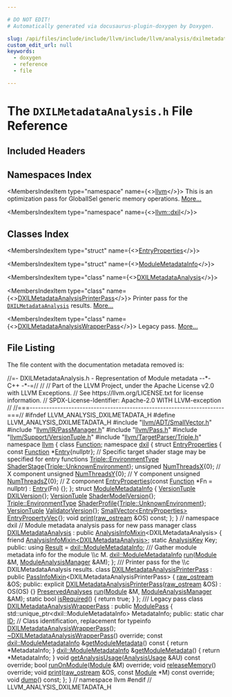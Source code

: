 ```yaml
---

# DO NOT EDIT!
# Automatically generated via docusaurus-plugin-doxygen by Doxygen.

slug: /api/files/include/include/llvm/include/llvm/analysis/dxilmetadataanalysis-h
custom_edit_url: null
keywords:
  - doxygen
  - reference
  - file

---
```





# The `DXILMetadataAnalysis.h` File Reference

<DoxygenPage pluginConfig={pluginConfig}>



## Included Headers

<IncludesList>
<IncludesListItem
  filePath="llvm/ADT/SmallVector.h"
  permalink="/docs/api/files/include/include/llvm/include/llvm/adt/smallvector-h"
  isLocal="true" />
<IncludesListItem
  filePath="llvm/IR/PassManager.h"
  permalink="/docs/api/files/include/include/llvm/include/llvm/ir/passmanager-h"
  isLocal="true" />
<IncludesListItem
  filePath="llvm/Pass.h"
  permalink="/docs/api/files/include/include/llvm/pass-h"
  isLocal="true" />
<IncludesListItem
  filePath="llvm/Support/VersionTuple.h"
  permalink="/docs/api/files/include/include/llvm/include/llvm/support/versiontuple-h"
  isLocal="true" />
<IncludesListItem
  filePath="llvm/TargetParser/Triple.h"
  permalink="/docs/api/files/include/include/llvm/include/llvm/targetparser/triple-h"
  isLocal="true" />
</IncludesList>

## Namespaces Index

<MembersIndex>

<MembersIndexItem
  type="namespace"
  name={<><a href="/docs/api/namespaces/llvm">llvm</a></>}>
This is an optimization pass for GlobalISel generic memory operations. <a href="/docs/api/namespaces/llvm/#details">More...</a>
</MembersIndexItem>

<MembersIndexItem
  type="namespace"
  name={<><a href="/docs/api/namespaces/llvm/dxil">llvm::dxil</a></>}>
</MembersIndexItem>

</MembersIndex>

## Classes Index

<MembersIndex>

<MembersIndexItem
  type="struct"
  name={<><a href="/docs/api/structs/llvm/dxil/entryproperties">EntryProperties</a></>}>
</MembersIndexItem>

<MembersIndexItem
  type="struct"
  name={<><a href="/docs/api/structs/llvm/dxil/modulemetadatainfo">ModuleMetadataInfo</a></>}>
</MembersIndexItem>

<MembersIndexItem
  type="class"
  name={<><a href="/docs/api/classes/llvm/dxilmetadataanalysis">DXILMetadataAnalysis</a></>}>
</MembersIndexItem>

<MembersIndexItem
  type="class"
  name={<><a href="/docs/api/classes/llvm/dxilmetadataanalysisprinterpass">DXILMetadataAnalysisPrinterPass</a></>}>
Printer pass for the <code><a href="/docs/api/classes/llvm/dxilmetadataanalysis">DXILMetadataAnalysis</a></code> results. <a href="/docs/api/classes/llvm/dxilmetadataanalysisprinterpass/#details">More...</a>
</MembersIndexItem>

<MembersIndexItem
  type="class"
  name={<><a href="/docs/api/classes/llvm/dxilmetadataanalysiswrapperpass">DXILMetadataAnalysisWrapperPass</a></>}>
Legacy pass. <a href="/docs/api/classes/llvm/dxilmetadataanalysiswrapperpass/#details">More...</a>
</MembersIndexItem>

</MembersIndex>


## File Listing

The file content with the documentation metadata removed is:

<ProgramListing>

<Link id="l00001" /><CodeLine lineNumber="1"><span class="doxyHighlightComment">//=- DXILMetadataAnalysis.h - Representation of Module metadata --&#42;- C++ -&#42;-=//</span></CodeLine>
<Link id="l00002" /><CodeLine lineNumber="2"><span class="doxyHighlightComment">//</span></CodeLine>
<Link id="l00003" /><CodeLine lineNumber="3"><span class="doxyHighlightComment">// Part of the LLVM Project, under the Apache License v2.0 with LLVM Exceptions.</span></CodeLine>
<Link id="l00004" /><CodeLine lineNumber="4"><span class="doxyHighlightComment">// See https://llvm.org/LICENSE.txt for license information.</span></CodeLine>
<Link id="l00005" /><CodeLine lineNumber="5"><span class="doxyHighlightComment">// SPDX-License-Identifier: Apache-2.0 WITH LLVM-exception</span></CodeLine>
<Link id="l00006" /><CodeLine lineNumber="6"><span class="doxyHighlightComment">//</span></CodeLine>
<Link id="l00007" /><CodeLine lineNumber="7"><span class="doxyHighlightComment">//===----------------------------------------------------------------------===//</span></CodeLine>
<Link id="l00008" /><CodeLine lineNumber="8"></CodeLine>
<Link id="l00009" /><CodeLine lineNumber="9"><span class="doxyHighlightPreprocessor">#ifndef LLVM&#95;ANALYSIS&#95;DXILMETADATA&#95;H</span></CodeLine>
<Link id="l00010" /><CodeLine lineNumber="10"><span class="doxyHighlightPreprocessor">#define LLVM&#95;ANALYSIS&#95;DXILMETADATA&#95;H</span></CodeLine>
<Link id="l00011" /><CodeLine lineNumber="11"></CodeLine>
<Link id="l00012" /><CodeLine lineNumber="12"><span class="doxyHighlightPreprocessor">#include &quot;<a href="/docs/api/files/include/include/llvm/include/llvm/adt/smallvector-h">llvm/ADT/SmallVector.h</a>&quot;</span></CodeLine>
<Link id="l00013" /><CodeLine lineNumber="13"><span class="doxyHighlightPreprocessor">#include &quot;<a href="/docs/api/files/include/include/llvm/include/llvm/ir/passmanager-h">llvm/IR/PassManager.h</a>&quot;</span></CodeLine>
<Link id="l00014" /><CodeLine lineNumber="14"><span class="doxyHighlightPreprocessor">#include &quot;<a href="/docs/api/files/include/include/llvm/pass-h">llvm/Pass.h</a>&quot;</span></CodeLine>
<Link id="l00015" /><CodeLine lineNumber="15"><span class="doxyHighlightPreprocessor">#include &quot;<a href="/docs/api/files/include/include/llvm/include/llvm/support/versiontuple-h">llvm/Support/VersionTuple.h</a>&quot;</span></CodeLine>
<Link id="l00016" /><CodeLine lineNumber="16"><span class="doxyHighlightPreprocessor">#include &quot;<a href="/docs/api/files/include/include/llvm/include/llvm/targetparser/triple-h">llvm/TargetParser/Triple.h</a>&quot;</span></CodeLine>
<Link id="l00017" /><CodeLine lineNumber="17"></CodeLine>
<Link id="l00018" /><CodeLine lineNumber="18"><span class="doxyHighlightKeyword">namespace </span><span class="doxyHighlight"><a href="/docs/api/namespaces/llvm">llvm</a> &#123;</span></CodeLine>
<Link id="l00019" /><CodeLine lineNumber="19"></CodeLine>
<Link id="l00020" /><CodeLine lineNumber="20"><span class="doxyHighlightKeyword">class </span><span class="doxyHighlight"><a href="/docs/api/classes/llvm/function">Function</a>;</span></CodeLine>
<Link id="l00021" /><CodeLine lineNumber="21" lineLink="/docs/api/namespaces/llvm/dxil"><span class="doxyHighlightKeyword">namespace </span><span class="doxyHighlight"><a href="/docs/api/namespaces/llvm/dxil">dxil</a> &#123;</span></CodeLine>
<Link id="l00022" /><CodeLine lineNumber="22"></CodeLine>
<Link id="l00023" /><CodeLine lineNumber="23" lineLink="/docs/api/structs/llvm/dxil/entryproperties"><span class="doxyHighlightKeyword">struct </span><span class="doxyHighlight"><a href="/docs/api/structs/llvm/dxil/entryproperties/#a4bf7754cf98ebe2ef64887f07cd13bc8">EntryProperties</a> &#123;</span></CodeLine>
<Link id="l00024" /><CodeLine lineNumber="24" lineLink="/docs/api/structs/llvm/dxil/entryproperties/#a0e98ab83d32b6f2687b3ce63fb198009"><span class="doxyHighlight">  </span><span class="doxyHighlightKeyword">const</span><span class="doxyHighlight"> <a href="/docs/api/classes/llvm/function">Function</a> &#42;<a href="/docs/api/structs/llvm/dxil/entryproperties/#a0e98ab83d32b6f2687b3ce63fb198009">Entry</a>&#123;</span><span class="doxyHighlightKeyword">nullptr</span><span class="doxyHighlight">&#125;;</span></CodeLine>
<Link id="l00025" /><CodeLine lineNumber="25"><span class="doxyHighlight">  </span><span class="doxyHighlightComment">// Specific target shader stage may be specified for entry functions</span></CodeLine>
<Link id="l00026" /><CodeLine lineNumber="26" lineLink="/docs/api/structs/llvm/dxil/entryproperties/#a8f7e5382c4c1f46067fd94da29fcf7ec"><span class="doxyHighlight">  <a href="/docs/api/classes/llvm/triple/#a1778f5c464f88710033f7e11e84a9324">Triple::EnvironmentType</a> <a href="/docs/api/structs/llvm/dxil/entryproperties/#a8f7e5382c4c1f46067fd94da29fcf7ec">ShaderStage</a>&#123;<a href="/docs/api/classes/llvm/triple/#a1778f5c464f88710033f7e11e84a9324a6c32bcd90dff79307baf3147697ae1d3">Triple::UnknownEnvironment</a>&#125;;</span></CodeLine>
<Link id="l00027" /><CodeLine lineNumber="27" lineLink="/docs/api/structs/llvm/dxil/entryproperties/#ade0e0b49d3f1bf9679cf66b2f9735fa7"><span class="doxyHighlight">  </span><span class="doxyHighlightKeywordType">unsigned</span><span class="doxyHighlight"> <a href="/docs/api/structs/llvm/dxil/entryproperties/#ade0e0b49d3f1bf9679cf66b2f9735fa7">NumThreadsX</a>&#123;0&#125;; </span><span class="doxyHighlightComment">// X component</span></CodeLine>
<Link id="l00028" /><CodeLine lineNumber="28" lineLink="/docs/api/structs/llvm/dxil/entryproperties/#a98a4f2999870589f7178bb38c9f154c3"><span class="doxyHighlight">  </span><span class="doxyHighlightKeywordType">unsigned</span><span class="doxyHighlight"> <a href="/docs/api/structs/llvm/dxil/entryproperties/#a98a4f2999870589f7178bb38c9f154c3">NumThreadsY</a>&#123;0&#125;; </span><span class="doxyHighlightComment">// Y component</span></CodeLine>
<Link id="l00029" /><CodeLine lineNumber="29" lineLink="/docs/api/structs/llvm/dxil/entryproperties/#a2e0923085a5fa269be7f889ebfd77519"><span class="doxyHighlight">  </span><span class="doxyHighlightKeywordType">unsigned</span><span class="doxyHighlight"> <a href="/docs/api/structs/llvm/dxil/entryproperties/#a2e0923085a5fa269be7f889ebfd77519">NumThreadsZ</a>&#123;0&#125;; </span><span class="doxyHighlightComment">// Z component</span></CodeLine>
<Link id="l00030" /><CodeLine lineNumber="30"></CodeLine>
<Link id="l00031" /><CodeLine lineNumber="31" lineLink="/docs/api/structs/llvm/dxil/entryproperties/#a4bf7754cf98ebe2ef64887f07cd13bc8"><span class="doxyHighlight">  <a href="/docs/api/structs/llvm/dxil/entryproperties/#a4bf7754cf98ebe2ef64887f07cd13bc8">EntryProperties</a>(</span><span class="doxyHighlightKeyword">const</span><span class="doxyHighlight"> <a href="/docs/api/classes/llvm/function">Function</a> &#42;Fn = </span><span class="doxyHighlightKeyword">nullptr</span><span class="doxyHighlight">) : <a href="/docs/api/structs/llvm/dxil/entryproperties/#a0e98ab83d32b6f2687b3ce63fb198009">Entry</a>(Fn) &#123;&#125;;</span></CodeLine>
<Link id="l00032" /><CodeLine lineNumber="32"><span class="doxyHighlight">&#125;;</span></CodeLine>
<Link id="l00033" /><CodeLine lineNumber="33"></CodeLine>
<Link id="l00034" /><CodeLine lineNumber="34" lineLink="/docs/api/structs/llvm/dxil/modulemetadatainfo"><span class="doxyHighlightKeyword">struct </span><span class="doxyHighlight"><a href="/docs/api/structs/llvm/dxil/modulemetadatainfo">ModuleMetadataInfo</a> &#123;</span></CodeLine>
<Link id="l00035" /><CodeLine lineNumber="35" lineLink="/docs/api/structs/llvm/dxil/modulemetadatainfo/#a4a62d160380d89f3f82498f97b8d3a72"><span class="doxyHighlight">  <a href="/docs/api/classes/llvm/versiontuple">VersionTuple</a> <a href="/docs/api/structs/llvm/dxil/modulemetadatainfo/#a4a62d160380d89f3f82498f97b8d3a72">DXILVersion</a>&#123;&#125;;</span></CodeLine>
<Link id="l00036" /><CodeLine lineNumber="36" lineLink="/docs/api/structs/llvm/dxil/modulemetadatainfo/#a72d75f84e6099e4c6bb067bfd824286d"><span class="doxyHighlight">  <a href="/docs/api/classes/llvm/versiontuple">VersionTuple</a> <a href="/docs/api/structs/llvm/dxil/modulemetadatainfo/#a72d75f84e6099e4c6bb067bfd824286d">ShaderModelVersion</a>&#123;&#125;;</span></CodeLine>
<Link id="l00037" /><CodeLine lineNumber="37" lineLink="/docs/api/structs/llvm/dxil/modulemetadatainfo/#a6bad270d95b4ab28934581322924b837"><span class="doxyHighlight">  <a href="/docs/api/classes/llvm/triple/#a1778f5c464f88710033f7e11e84a9324">Triple::EnvironmentType</a> <a href="/docs/api/structs/llvm/dxil/modulemetadatainfo/#a6bad270d95b4ab28934581322924b837">ShaderProfile</a>&#123;<a href="/docs/api/classes/llvm/triple/#a1778f5c464f88710033f7e11e84a9324a6c32bcd90dff79307baf3147697ae1d3">Triple::UnknownEnvironment</a>&#125;;</span></CodeLine>
<Link id="l00038" /><CodeLine lineNumber="38" lineLink="/docs/api/structs/llvm/dxil/modulemetadatainfo/#afc9afd91bef9017b2e5b78eaf16f0d6a"><span class="doxyHighlight">  <a href="/docs/api/classes/llvm/versiontuple">VersionTuple</a> <a href="/docs/api/structs/llvm/dxil/modulemetadatainfo/#afc9afd91bef9017b2e5b78eaf16f0d6a">ValidatorVersion</a>&#123;&#125;;</span></CodeLine>
<Link id="l00039" /><CodeLine lineNumber="39" lineLink="/docs/api/structs/llvm/dxil/modulemetadatainfo/#aff85239033e722633887ccf83cd0f6ce"><span class="doxyHighlight">  <a href="/docs/api/classes/llvm/smallvector">SmallVector&lt;EntryProperties&gt;</a> <a href="/docs/api/structs/llvm/dxil/modulemetadatainfo/#aff85239033e722633887ccf83cd0f6ce">EntryPropertyVec</a>&#123;&#125;;</span></CodeLine>
<Link id="l00040" /><CodeLine lineNumber="40"><span class="doxyHighlight">  </span><span class="doxyHighlightKeywordType">void</span><span class="doxyHighlight"> <a href="/docs/api/structs/llvm/dxil/modulemetadatainfo/#a89522dcd8c7e60779d4d260b48f921d6">print</a>(<a href="/docs/api/classes/llvm/raw-ostream">raw&#95;ostream</a> &amp;OS) </span><span class="doxyHighlightKeyword">const</span><span class="doxyHighlight">;</span></CodeLine>
<Link id="l00041" /><CodeLine lineNumber="41"><span class="doxyHighlight">&#125;;</span></CodeLine>
<Link id="l00042" /><CodeLine lineNumber="42"></CodeLine>
<Link id="l00043" /><CodeLine lineNumber="43"><span class="doxyHighlight">&#125; </span><span class="doxyHighlightComment">// namespace dxil</span></CodeLine>
<Link id="l00044" /><CodeLine lineNumber="44"></CodeLine>
<Link id="l00045" /><CodeLine lineNumber="45"><span class="doxyHighlightComment">// Module metadata analysis pass for new pass manager</span></CodeLine>
<Link id="l00046" /><CodeLine lineNumber="46" lineLink="/docs/api/classes/llvm/dxilmetadataanalysis"><span class="doxyHighlightKeyword">class </span><span class="doxyHighlight"><a href="/docs/api/classes/llvm/dxilmetadataanalysis">DXILMetadataAnalysis</a> : </span><span class="doxyHighlightKeyword">public</span><span class="doxyHighlight"> <a href="/docs/api/structs/llvm/analysisinfomixin">AnalysisInfoMixin</a>&lt;DXILMetadataAnalysis&gt; &#123;</span></CodeLine>
<Link id="l00047" /><CodeLine lineNumber="47"><span class="doxyHighlight">  </span><span class="doxyHighlightKeyword">friend</span><span class="doxyHighlight"> <a href="/docs/api/structs/llvm/analysisinfomixin">AnalysisInfoMixin&lt;DXILMetadataAnalysis&gt;</a>;</span></CodeLine>
<Link id="l00048" /><CodeLine lineNumber="48"></CodeLine>
<Link id="l00049" /><CodeLine lineNumber="49"><span class="doxyHighlight">  </span><span class="doxyHighlightKeyword">static</span><span class="doxyHighlight"> <a href="/docs/api/structs/llvm/analysiskey">AnalysisKey</a> Key;</span></CodeLine>
<Link id="l00050" /><CodeLine lineNumber="50"></CodeLine>
<Link id="l00051" /><CodeLine lineNumber="51"><span class="doxyHighlightKeyword">public</span><span class="doxyHighlight">:</span></CodeLine>
<Link id="l00052" /><CodeLine lineNumber="52" lineLink="/docs/api/classes/llvm/dxilmetadataanalysis/#ad9493d6ec9d216b21104df10bb3fb8b1"><span class="doxyHighlight">  </span><span class="doxyHighlightKeyword">using </span><span class="doxyHighlight"><a href="/docs/api/classes/llvm/dxilmetadataanalysis/#ad9493d6ec9d216b21104df10bb3fb8b1">Result</a> = <a href="/docs/api/structs/llvm/dxil/modulemetadatainfo">dxil::ModuleMetadataInfo</a>;</span></CodeLine>
<Link id="l00053" /><CodeLine lineNumber="53"><span class="doxyHighlightComment">  /// Gather module metadata info for the module \\c M.</span></CodeLine>
<Link id="l00054" /><CodeLine lineNumber="54"><span class="doxyHighlight">  <a href="/docs/api/structs/llvm/dxil/modulemetadatainfo">dxil::ModuleMetadataInfo</a> <a href="/docs/api/classes/llvm/dxilmetadataanalysis/#a494a52305b8212849f76af9c26dd291f">run</a>(<a href="/docs/api/classes/llvm/module">Module</a> &amp;M, <a href="/docs/api/namespaces/llvm/#af9c9208365fd9ce11392b4d79485e259">ModuleAnalysisManager</a> &amp;AM);</span></CodeLine>
<Link id="l00055" /><CodeLine lineNumber="55"><span class="doxyHighlight">&#125;;</span></CodeLine>
<Link id="l00056" /><CodeLine lineNumber="56"></CodeLine>
<Link id="l00057" /><CodeLine lineNumber="57"><span class="doxyHighlightComment">/// Printer pass for the \\c DXILMetadataAnalysis results.</span></CodeLine>
<Link id="l00058" /><CodeLine lineNumber="58" lineLink="/docs/api/classes/llvm/dxilmetadataanalysisprinterpass"><span class="doxyHighlightKeyword">class </span><span class="doxyHighlight"><a href="/docs/api/classes/llvm/dxilmetadataanalysisprinterpass/#a4b828d3517e4596b822e5112c3d4af4b">DXILMetadataAnalysisPrinterPass</a></span></CodeLine>
<Link id="l00059" /><CodeLine lineNumber="59"><span class="doxyHighlight">    : </span><span class="doxyHighlightKeyword">public</span><span class="doxyHighlight"> <a href="/docs/api/structs/llvm/passinfomixin">PassInfoMixin</a>&lt;DXILMetadataAnalysisPrinterPass&gt; &#123;</span></CodeLine>
<Link id="l00060" /><CodeLine lineNumber="60"><span class="doxyHighlight">  <a href="/docs/api/classes/llvm/raw-ostream">raw&#95;ostream</a> &amp;OS;</span></CodeLine>
<Link id="l00061" /><CodeLine lineNumber="61"></CodeLine>
<Link id="l00062" /><CodeLine lineNumber="62"><span class="doxyHighlightKeyword">public</span><span class="doxyHighlight">:</span></CodeLine>
<Link id="l00063" /><CodeLine lineNumber="63" lineLink="/docs/api/classes/llvm/dxilmetadataanalysisprinterpass/#a4b828d3517e4596b822e5112c3d4af4b"><span class="doxyHighlight">  </span><span class="doxyHighlightKeyword">explicit</span><span class="doxyHighlight"> <a href="/docs/api/classes/llvm/dxilmetadataanalysisprinterpass/#a4b828d3517e4596b822e5112c3d4af4b">DXILMetadataAnalysisPrinterPass</a>(<a href="/docs/api/classes/llvm/raw-ostream">raw&#95;ostream</a> &amp;OS) : OS(OS) &#123;&#125;</span></CodeLine>
<Link id="l00064" /><CodeLine lineNumber="64"></CodeLine>
<Link id="l00065" /><CodeLine lineNumber="65"><span class="doxyHighlight">  <a href="/docs/api/classes/llvm/preservedanalyses">PreservedAnalyses</a> <a href="/docs/api/classes/llvm/dxilmetadataanalysisprinterpass/#a853a7e2cfb272918dbcf0f260f091598">run</a>(<a href="/docs/api/classes/llvm/module">Module</a> &amp;M, <a href="/docs/api/namespaces/llvm/#af9c9208365fd9ce11392b4d79485e259">ModuleAnalysisManager</a> &amp;AM);</span></CodeLine>
<Link id="l00066" /><CodeLine lineNumber="66"></CodeLine>
<Link id="l00067" /><CodeLine lineNumber="67" lineLink="/docs/api/classes/llvm/dxilmetadataanalysisprinterpass/#acfe9ea7b53c6aab0f44ec4e2c00ec99a"><span class="doxyHighlight">  </span><span class="doxyHighlightKeyword">static</span><span class="doxyHighlight"> </span><span class="doxyHighlightKeywordType">bool</span><span class="doxyHighlight"> <a href="/docs/api/classes/llvm/dxilmetadataanalysisprinterpass/#acfe9ea7b53c6aab0f44ec4e2c00ec99a">isRequired</a>() &#123; </span><span class="doxyHighlightKeywordFlow">return</span><span class="doxyHighlight"> </span><span class="doxyHighlightKeyword">true</span><span class="doxyHighlight">; &#125;</span></CodeLine>
<Link id="l00068" /><CodeLine lineNumber="68"><span class="doxyHighlight">&#125;;</span></CodeLine>
<Link id="l00069" /><CodeLine lineNumber="69"></CodeLine>
<Link id="l00070" /><CodeLine lineNumber="70"><span class="doxyHighlightComment">/// Legacy pass</span></CodeLine>
<Link id="l00071" /><CodeLine lineNumber="71" lineLink="/docs/api/classes/llvm/dxilmetadataanalysiswrapperpass"><span class="doxyHighlightKeyword">class </span><span class="doxyHighlight"><a href="/docs/api/classes/llvm/dxilmetadataanalysiswrapperpass/#ae4919c955018df24f7523c1e68263d9f">DXILMetadataAnalysisWrapperPass</a> : </span><span class="doxyHighlightKeyword">public</span><span class="doxyHighlight"> <a href="/docs/api/classes/llvm/modulepass/#a723659a08d210f4f566887bda3f9f976">ModulePass</a> &#123;</span></CodeLine>
<Link id="l00072" /><CodeLine lineNumber="72"><span class="doxyHighlight">  std::unique&#95;ptr&lt;dxil::ModuleMetadataInfo&gt; MetadataInfo;</span></CodeLine>
<Link id="l00073" /><CodeLine lineNumber="73"></CodeLine>
<Link id="l00074" /><CodeLine lineNumber="74"><span class="doxyHighlightKeyword">public</span><span class="doxyHighlight">:</span></CodeLine>
<Link id="l00075" /><CodeLine lineNumber="75" lineLink="/docs/api/classes/llvm/dxilmetadataanalysiswrapperpass/#a8a9cc4640f98b88eab5d29b04f1ae34f"><span class="doxyHighlight">  </span><span class="doxyHighlightKeyword">static</span><span class="doxyHighlight"> </span><span class="doxyHighlightKeywordType">char</span><span class="doxyHighlight"> <a href="/docs/api/classes/llvm/dxilmetadataanalysiswrapperpass/#a8a9cc4640f98b88eab5d29b04f1ae34f">ID</a>; </span><span class="doxyHighlightComment">// Class identification, replacement for typeinfo</span></CodeLine>
<Link id="l00076" /><CodeLine lineNumber="76"></CodeLine>
<Link id="l00077" /><CodeLine lineNumber="77"><span class="doxyHighlight">  <a href="/docs/api/classes/llvm/dxilmetadataanalysiswrapperpass/#ae4919c955018df24f7523c1e68263d9f">DXILMetadataAnalysisWrapperPass</a>();</span></CodeLine>
<Link id="l00078" /><CodeLine lineNumber="78" lineLink="/docs/api/classes/llvm/dxilmetadataanalysiswrapperpass/#a3a218ea1cedd02210d0911f9615345a3"><span class="doxyHighlight">  <a href="/docs/api/classes/llvm/dxilmetadataanalysiswrapperpass/#a3a218ea1cedd02210d0911f9615345a3">~DXILMetadataAnalysisWrapperPass</a>() </span><span class="doxyHighlightKeyword">override</span><span class="doxyHighlight">;</span></CodeLine>
<Link id="l00079" /><CodeLine lineNumber="79"></CodeLine>
<Link id="l00080" /><CodeLine lineNumber="80" lineLink="/docs/api/classes/llvm/dxilmetadataanalysiswrapperpass/#a2c0303e08f672c60d4760b1425a4d757"><span class="doxyHighlight">  </span><span class="doxyHighlightKeyword">const</span><span class="doxyHighlight"> <a href="/docs/api/structs/llvm/dxil/modulemetadatainfo">dxil::ModuleMetadataInfo</a> &amp;<a href="/docs/api/classes/llvm/dxilmetadataanalysiswrapperpass/#a2c0303e08f672c60d4760b1425a4d757">getModuleMetadata</a>()</span><span class="doxyHighlightKeyword"> const </span><span class="doxyHighlight">&#123;</span></CodeLine>
<Link id="l00081" /><CodeLine lineNumber="81"><span class="doxyHighlight">    </span><span class="doxyHighlightKeywordFlow">return</span><span class="doxyHighlight"> &#42;MetadataInfo;</span></CodeLine>
<Link id="l00082" /><CodeLine lineNumber="82"><span class="doxyHighlight">  &#125;</span></CodeLine>
<Link id="l00083" /><CodeLine lineNumber="83" lineLink="/docs/api/classes/llvm/dxilmetadataanalysiswrapperpass/#a1bf83a0d5756a60dbefefb01475b88cf"><span class="doxyHighlight">  <a href="/docs/api/structs/llvm/dxil/modulemetadatainfo">dxil::ModuleMetadataInfo</a> &amp;<a href="/docs/api/classes/llvm/dxilmetadataanalysiswrapperpass/#a1bf83a0d5756a60dbefefb01475b88cf">getModuleMetadata</a>() &#123; </span><span class="doxyHighlightKeywordFlow">return</span><span class="doxyHighlight"> &#42;MetadataInfo; &#125;</span></CodeLine>
<Link id="l00084" /><CodeLine lineNumber="84"></CodeLine>
<Link id="l00085" /><CodeLine lineNumber="85"><span class="doxyHighlight">  </span><span class="doxyHighlightKeywordType">void</span><span class="doxyHighlight"> <a href="/docs/api/classes/llvm/dxilmetadataanalysiswrapperpass/#a38a340dd3903748b4b0ac7a0d18aad7b">getAnalysisUsage</a>(<a href="/docs/api/classes/llvm/analysisusage">AnalysisUsage</a> &amp;AU) </span><span class="doxyHighlightKeyword">const override</span><span class="doxyHighlight">;</span></CodeLine>
<Link id="l00086" /><CodeLine lineNumber="86"><span class="doxyHighlight">  </span><span class="doxyHighlightKeywordType">bool</span><span class="doxyHighlight"> <a href="/docs/api/classes/llvm/dxilmetadataanalysiswrapperpass/#aad12caa09b25a010f5f07a09cccc45b4">runOnModule</a>(<a href="/docs/api/classes/llvm/module">Module</a> &amp;M) </span><span class="doxyHighlightKeyword">override</span><span class="doxyHighlight">;</span></CodeLine>
<Link id="l00087" /><CodeLine lineNumber="87"><span class="doxyHighlight">  </span><span class="doxyHighlightKeywordType">void</span><span class="doxyHighlight"> <a href="/docs/api/classes/llvm/dxilmetadataanalysiswrapperpass/#ab0ecee03d4a21d82cdbbf9b5ff54dbb8">releaseMemory</a>() </span><span class="doxyHighlightKeyword">override</span><span class="doxyHighlight">;</span></CodeLine>
<Link id="l00088" /><CodeLine lineNumber="88"></CodeLine>
<Link id="l00089" /><CodeLine lineNumber="89"><span class="doxyHighlight">  </span><span class="doxyHighlightKeywordType">void</span><span class="doxyHighlight"> <a href="/docs/api/classes/llvm/dxilmetadataanalysiswrapperpass/#aeeee6a55f0e827d2b55c9a3c1719af30">print</a>(<a href="/docs/api/classes/llvm/raw-ostream">raw&#95;ostream</a> &amp;OS, </span><span class="doxyHighlightKeyword">const</span><span class="doxyHighlight"> <a href="/docs/api/classes/llvm/module">Module</a> &#42;M) </span><span class="doxyHighlightKeyword">const override</span><span class="doxyHighlight">;</span></CodeLine>
<Link id="l00090" /><CodeLine lineNumber="90"><span class="doxyHighlight">  </span><span class="doxyHighlightKeywordType">void</span><span class="doxyHighlight"> <a href="/docs/api/classes/llvm/dxilmetadataanalysiswrapperpass/#abb0685108f67d9c61030652f8b526f3c">dump</a>() </span><span class="doxyHighlightKeyword">const</span><span class="doxyHighlight">;</span></CodeLine>
<Link id="l00091" /><CodeLine lineNumber="91"><span class="doxyHighlight">&#125;;</span></CodeLine>
<Link id="l00092" /><CodeLine lineNumber="92"></CodeLine>
<Link id="l00093" /><CodeLine lineNumber="93"><span class="doxyHighlight">&#125; </span><span class="doxyHighlightComment">// namespace llvm</span></CodeLine>
<Link id="l00094" /><CodeLine lineNumber="94"></CodeLine>
<Link id="l00095" /><CodeLine lineNumber="95"><span class="doxyHighlightPreprocessor">#endif </span><span class="doxyHighlightComment">// LLVM&#95;ANALYSIS&#95;DXILMETADATA&#95;H</span></CodeLine>

</ProgramListing>


</DoxygenPage>

